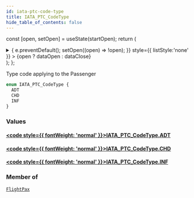 ```yaml
---
id: iata-ptc-code-type
title: IATA_PTC_CodeType
hide_table_of_contents: false
---
```






const [open, setOpen] = useState(startOpen);
return (
<details {...(open ? { open: true } : {})} className="details" style={{ border:'none', boxShadow:'none', background:'var(--ifm-background-color)' }}>
<summary
onClick={(e) => {
e.preventDefault();
setOpen((open) => !open);
}}
style={{ listStyle:'none' }} >
{open ? dataOpen : dataClose}
</summary>
{open && children}
</details>
);
};

Type code applying to the Passenger

```graphql
enum IATA_PTC_CodeType {
  ADT
  CHD
  INF
}
```

### Values

#### [<code style={{ fontWeight: 'normal' }}>IATA_PTC_CodeType.<b>ADT</b></code>](#)

>

#### [<code style={{ fontWeight: 'normal' }}>IATA_PTC_CodeType.<b>CHD</b></code>](#)

>

#### [<code style={{ fontWeight: 'normal' }}>IATA_PTC_CodeType.<b>INF</b></code>](#)

>

### Member of

[`FlightPax`](/api/objects/flight-pax) <Badge class="badge badge--secondary" text="object"/>
